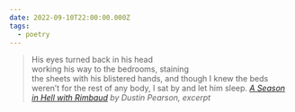 ```yaml
---
date: 2022-09-10T22:00:00.000Z
tags:
  - poetry
---
```

> His eyes turned back in his head<br/>
> working his way to the bedrooms, staining<br/>
> the sheets with his blistered hands, and though I knew the beds<br/>
> weren’t for the rest of any body, I sat by and let him sleep.
> <cite><i>[A Season in Hell with Rimbaud](https://poems.com/poem/a-season-in-hell-with-rimbaud/)</i> by Dustin Pearson, excerpt</cite>
